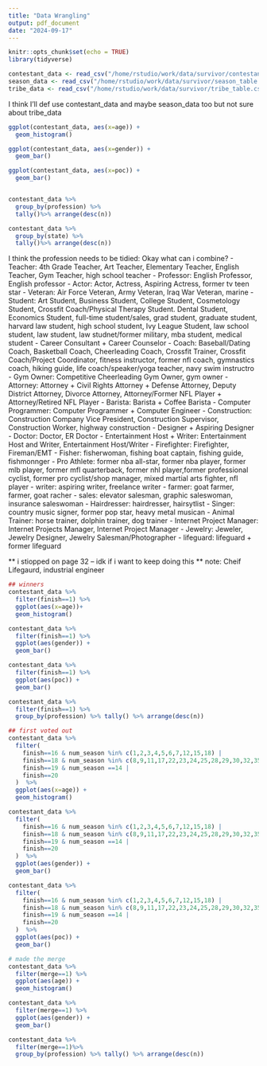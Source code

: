 ```yaml
---
title: "Data Wrangling"
output: pdf_document
date: "2024-09-17"
---
```


```r
knitr::opts_chunk$set(echo = TRUE)
library(tidyverse)
```

```r
contestant_data <- read_csv("/home/rstudio/work/data/survivor/contestant_table.csv")
season_data <- read_csv("/home/rstudio/work/data/survivor/season_table.csv")
tribe_data <- read_csv("/home/rstudio/work/data/survivor/tribe_table.csv")
```

I think I'll def use contestant_data and maybe season_data too but not sure about tribe_data

```r
ggplot(contestant_data, aes(x=age)) +
  geom_histogram()

ggplot(contestant_data, aes(x=gender)) +
  geom_bar()

ggplot(contestant_data, aes(x=poc)) +
  geom_bar()


contestant_data %>%
  group_by(profession) %>%
  tally()%>% arrange(desc(n))

contestant_data %>%
  group_by(state) %>%
  tally()%>% arrange(desc(n))
```
I think the profession needs to be tidied:
Okay what can i combine?
- Teacher: 4th Grade Teacher, Art Teacher, Elementary Teacher, English Teacher, Gym Teacher, high school teacher
- Professor: English Professor, English professor
- Actor: Actor, Actress, Aspiring Actress, former tv teen star
- Veteran: Air Force Veteran, Army Veteran, Iraq War Veteran, marine
- Student: Art Student, Business Student, College Student, Cosmetology Student, Crossfit Coach/Physical Therapy Student. Dental Student, Economics Student, full-time student/sales, grad student, graduate student, harvard law student, high school student, Ivy League Student, law school student, law student, law studnet/former military, mba student, medical student
- Career Consultant + Career Counselor
- Coach: Baseball/Dating Coach, Basketball Coach, Cheerleading Coach, Crossfit Trainer, Crossfit Coach/Project Coordinator, fitness instructor, former nfl coach, gymnastics coach, hiking guide, life coach/speaker/yoga teacher, navy swim instructro
- Gym Owner: Competitive Cheerleading Gym Owner, gym owner
- Attorney: Attorney + Civil Rights Attorney + Defense Attorney, Deputy District Attorney, Divorce Attorney, Attorney/Former NFL Player + Attorney/Retired NFL Player
- Barista: Barista + Coffee Barista
- Computer Programmer: Computer Programmer + Computer Engineer
- Construction: Construction Company Vice President, Construction Supervisor, Construction Worker, highway construction
- Designer + Aspiring Designer
- Doctor: Doctor, ER Doctor
- Entertainment Host + Writer: Entertainment Host and Writer, Entertainment Host/Writer
- Firefighter: Firefighter, Fireman/EMT
- Fisher: fisherwoman, fishing boat captain, fishing guide, fishmonnger
- Pro Athlete: former nba all-star, former nba player, former mlb player, former mfl quarterback, former nhl player,former professional cyclist, former pro cyclist/shop manager, mixed martial arts fighter, nfl player
- writer: aspiring writer, freelance writer
- farmer: goat farmer, farmer, goat racher
- sales: elevator salesman, graphic saleswoman, insurance saleswoman
- Hairdresser: hairdresser, hairsytlist
- Singer: country music signer, former pop star, heavy metal musican
- Animal Trainer: horse trainer, dolphin trainer, dog trainer
- Internet Project Manager: Internet Projects Manager, Internet Project Manager
- Jewelry: Jeweler, Jewelry Designer, Jewelry Salesman/Photographer
- lifeguard: lifeguard + former lifeguard


** i stiopped on page 32 -- idk if i want to keep doing this
** note:  Cheif Lifegaurd, industrial engineer

```r

## winners
contestant_data %>%
  filter(finish==1) %>%
  ggplot(aes(x=age))+
  geom_histogram()

contestant_data %>%
  filter(finish==1) %>%
  ggplot(aes(gender)) +
  geom_bar()

contestant_data %>%
  filter(finish==1) %>%
  ggplot(aes(poc)) +
  geom_bar()

contestant_data %>%
  filter(finish==1) %>% 
  group_by(profession) %>% tally() %>% arrange(desc(n))
```

```r
## first voted out
contestant_data %>%
  filter(
    finish==16 & num_season %in% c(1,2,3,4,5,6,7,12,15,18) |
    finish==18 & num_season %in% c(8,9,11,17,22,23,24,25,28,29,30,32,35,38,41,42,43) |
    finish==19 & num_season ==14 |
    finish==20
  )  %>%
  ggplot(aes(x=age)) +
  geom_histogram()

contestant_data %>%
  filter(
    finish==16 & num_season %in% c(1,2,3,4,5,6,7,12,15,18) |
    finish==18 & num_season %in% c(8,9,11,17,22,23,24,25,28,29,30,32,35,38,41,42,43) |
    finish==19 & num_season ==14 |
    finish==20
  )  %>%
  ggplot(aes(gender)) +
  geom_bar()

contestant_data %>%
  filter(
    finish==16 & num_season %in% c(1,2,3,4,5,6,7,12,15,18) |
    finish==18 & num_season %in% c(8,9,11,17,22,23,24,25,28,29,30,32,35,38,41,42,43) |
    finish==19 & num_season ==14 |
    finish==20
  )  %>%
  ggplot(aes(poc)) +
  geom_bar()
```

```r
# made the merge
contestant_data %>%
  filter(merge==1) %>%
  ggplot(aes(age)) +
  geom_histogram()

contestant_data %>%
  filter(merge==1) %>%
  ggplot(aes(gender)) +
  geom_bar()

contestant_data %>%
  filter(merge==1)%>%
  group_by(profession) %>% tally() %>% arrange(desc(n))
```





